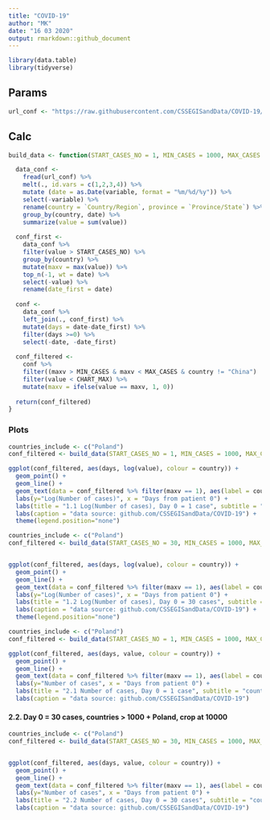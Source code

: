 ```yaml
---
title: "COVID-19"
author: "MK"
date: "16 03 2020"
output: rmarkdown::github_document
---
```


```r
library(data.table)
library(tidyverse)
```


## Params

```r
url_conf <- "https://raw.githubusercontent.com/CSSEGISandData/COVID-19/master/csse_covid_19_data/csse_covid_19_time_series/time_series_19-covid-Confirmed.csv"
```


## Calc

```r
build_data <- function(START_CASES_NO = 1, MIN_CASES = 1000, MAX_CASES = Inf, CHART_MAX = 10000, countries_include = c("Poland")){

  data_conf <- 
    fread(url_conf) %>% 
    melt(., id.vars = c(1,2,3,4)) %>% 
    mutate (date = as.Date(variable, format = "%m/%d/%y")) %>% 
    select(-variable) %>% 
    rename(country = `Country/Region`, province = `Province/State`) %>% 
    group_by(country, date) %>% 
    summarize(value = sum(value))
  
  conf_first <- 
    data_conf %>% 
    filter(value > START_CASES_NO) %>% 
    group_by(country) %>% 
    mutate(maxv = max(value)) %>% 
    top_n(-1, wt = date) %>% 
    select(-value) %>% 
    rename(date_first = date)
  
  conf <- 
    data_conf %>% 
    left_join(., conf_first) %>% 
    mutate(days = date-date_first) %>% 
    filter(days >=0) %>% 
    select(-date, -date_first)
  
  conf_filtered <- 
    conf %>% 
    filter((maxv > MIN_CASES & maxv < MAX_CASES & country != "China") | country %in% countries_include) %>%
    filter(value < CHART_MAX) %>%
    mutate(maxv = ifelse(value == maxv, 1, 0))
  
  return(conf_filtered)
}
```


### Plots

```r
countries_include <- c("Poland")
conf_filtered <- build_data(START_CASES_NO = 1, MIN_CASES = 1000, MAX_CASES = Inf, CHART_MAX = Inf, countries_include)

ggplot(conf_filtered, aes(days, log(value), colour = country)) + 
  geom_point() + 
  geom_line() +
  geom_text(data = conf_filtered %>% filter(maxv == 1), aes(label = country, colour = country, x = days, y = log(value)), hjust = -.1) +
  labs(y="Log(Number of cases)", x = "Days from patient 0") +
  labs(title = "1.1 Log(Number of cases), Day 0 = 1 case", subtitle = "countries > 1000 + Poland") +
  labs(caption = "data source: github.com/CSSEGISandData/COVID-19") +
  theme(legend.position="none")
```


```r
countries_include <- c("Poland")
conf_filtered <- build_data(START_CASES_NO = 30, MIN_CASES = 1000, MAX_CASES = Inf, CHART_MAX = Inf, countries_include)


ggplot(conf_filtered, aes(days, log(value), colour = country)) + 
  geom_point() + 
  geom_line() +
  geom_text(data = conf_filtered %>% filter(maxv == 1), aes(label = country, colour = country, x = days, y = log(value)), hjust = -.1) +
  labs(y="Log(Number of cases)", x = "Days from patient 0") +
  labs(title = "1.2 Log(Number of cases), Day 0 = 30 cases", subtitle = "countries > 1000 + Poland") +
  labs(caption = "data source: github.com/CSSEGISandData/COVID-19") +
  theme(legend.position="none")
```


```r
countries_include <- c("Poland")
conf_filtered <- build_data(START_CASES_NO = 1, MIN_CASES = 1000, MAX_CASES = Inf, CHART_MAX = 10000, countries_include)

ggplot(conf_filtered, aes(days, value, colour = country)) + 
  geom_point() + 
  geom_line() +
  geom_text(data = conf_filtered %>% filter(maxv == 1), aes(label = country, colour = country, x = days, y = value), hjust = -.1) +
  labs(y="Number of cases", x = "Days from patient 0") +
  labs(title = "2.1 Number of cases, Day 0 = 1 case", subtitle = "countries > 1000 + Poland, crop at 10000") +
  labs(caption = "data source: github.com/CSSEGISandData/COVID-19")
```

#### 2.2. Day 0 = 30 cases, countries > 1000 + Poland, crop at 10000

```r
countries_include <- c("Poland")
conf_filtered <- build_data(START_CASES_NO = 30, MIN_CASES = 1000, MAX_CASES = Inf, CHART_MAX = 10000, countries_include)


ggplot(conf_filtered, aes(days, value, colour = country)) + 
  geom_point() + 
  geom_line() +
  geom_text(data = conf_filtered %>% filter(maxv == 1), aes(label = country, colour = country, x = days, y = value), hjust = -.1) +
  labs(y="Number of cases", x = "Days from patient 0") +
  labs(title = "2.2 Number of cases, Day 0 = 30 cases", subtitle = "countries > 1000 + Poland, crop at 10000") +
  labs(caption = "data source: github.com/CSSEGISandData/COVID-19")
```




